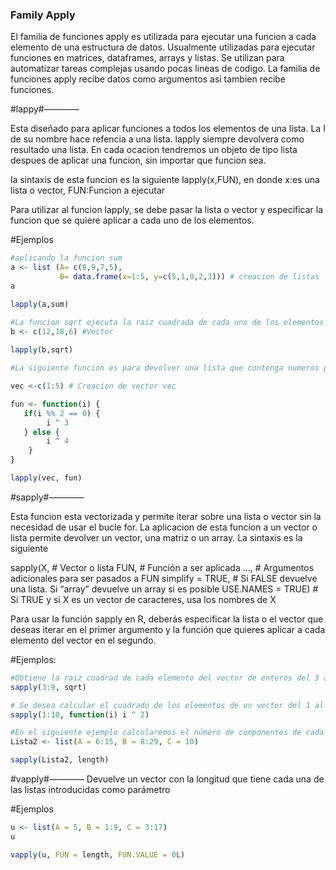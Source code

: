 ### Family Apply  ###

El familia de funciones apply es utilizada para ejecutar una funcion a cada elemento de una estructura de datos. Usualmente utilizadas para ejecutar funciones en matrices, dataframes, arrays y listas. Se utilizan para automatizar tareas complejas usando pocas lineas de codigo. La familia de funciones apply recibe datos como argumentos asi tambien recibe funciones.

#lappy#------------

Esta diseñado para aplicar funciones a todos los elementos de una lista. La l de su nombre hace refencia a una lista. lapply siempre devolvera como resultado una lista. En cada ocacion tendremos un objeto de tipo lista despues de aplicar una funcion, sin importar que funcion sea.

la sintaxis de esta funcion es la siguiente lapply(x,FUN), en donde x:es una lista o vector, FUN:Funcion a ejecutar

Para utilizar al funcion lapply, se debe pasar la lista o vector y especificar la funcion que se quiere aplicar a cada uno de los elementos.

#Ejemplos

```{r}
#aplicando la funcion sum 
a <- list (A= c(8,9,7,5),
           B= data.frame(x=1:5, y=c(5,1,0,2,3))) # creacion de listas 
a

lapply(a,sum)

```

```{r}
#La funcion sqrt ejecuta la raiz cuadrada de cada uno de los elementos en el vector
b <- c(12,18,6) #Vector
 
lapply(b,sqrt) 

```

```{r}
#La siguiente funcion es para devolver una lista que contenga numeros pares de un vector elevados al cubo y los impares elevados a la cuarta potencia.Donde %% operador binario para obtener el residuo en una división.

vec <-c(1:5) # Creacion de vector vec

fun <- function(i) { 
   if(i %% 2 == 0) {
        i ^ 3
   } else {
        i ^ 4
    }
}

lapply(vec, fun)
```

#sapply#------------

Esta funcion esta vectorizada y permite iterar sobre una lista o vector sin la necesidad de usar el bucle for. La aplicacion de esta funcion a un vector o lista permite devolver un vector, una matriz o un array. La sintaxis es la siguiente

sapply(X,   # Vector o lista
       FUN, # Función a ser aplicada
       ..., # Argumentos adicionales para ser pasados a FUN
       simplify = TRUE,  # Si FALSE devuelve una lista. Si "array" devuelve un array si es posible
       USE.NAMES = TRUE) # Si TRUE y si X es un vector de caracteres, usa los nombres de X
       
Para usar la función sapply en R, deberás especificar la lista o el vector que deseas iterar en el primer argumento y la función que quieres aplicar a cada elemento del vector en el segundo.       

#Ejemplos:

```{r}
#Obtiene la raiz cuadrad de cada elemento del vector de enteros del 3 al 9
sapply(3:9, sqrt) 
```
```{r}
# Se desea calcular el cuadrado de los elementos de un vector del 1 al 10
sapply(1:10, function(i) i ^ 2)
```
```{r}
#En el siguiente ejemplo calcularemos el número de componentes de cada elemento de la lista con la función length
Lista2 <- list(A = 6:15, B = 8:29, C = 10)

sapply(Lista2, length)
```
#vapply#------------
Devuelve un vector con la longitud que tiene cada una de las listas introducidas como parámetro

#Ejemplos

```{r}
u <- list(A = 5, B = 1:9, C = 3:17)
u
```
```{r}
vapply(u, FUN = length, FUN.VALUE = 0L)
```


